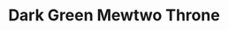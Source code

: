 ---
title: "Dark Green Mewtwo Throne"
meta_title: "Dark Green Mewtwo Throne craft"
description: "Craft de Dark Green Mewtwo Throne"
rank: "s"
draft: false
name: "Dark Green Mewtwo Throne"
recipe_img: "https://wiki.pokexgames.com/images/3/3f/Dark_Green_Mewtwo_Throne.png"
level: 110
craft_time: 86400
result: 1
value_npc: 1
ingredients:
  - name: "Drawing Clipboards"
    quantity: 300
    item_img: "https://wiki.pokexgames.com/images/3/36/Drawing_Clipboard.png"
    value_npc: 1
  - name: "Corrupted Champion Belt"
    quantity: 85
    item_img: "https://wiki.pokexgames.com/images/6/6b/Corrupted-Belt-of-Champion.gif"
    value_npc: 1
  - name: "Black Wool Ball"
    quantity: 75
    item_img: "https://wiki.pokexgames.com/images/0/06/Black_Wool_Ball.png"
    value_npc: 1
  - name: "Frosty Hand"
    quantity: 25
    item_img: "https://wiki.pokexgames.com/images/5/5c/Frosty_Hand.png"
    value_npc: 1
  - name: "Bagworm Green Leaves"
    quantity: 70
    item_img: "https://wiki.pokexgames.com/images/e/e0/Bagworm_Green_Leaves.png"
    value_npc: 1
  - name: "Corrupted Lizard Tail"
    quantity: 65
    item_img: "https://wiki.pokexgames.com/images/5/5b/Corrupted-Lizard-Tail.gif"
    value_npc: 1
  - name: "Green Hair"
    quantity: 65
    item_img: "https://wiki.pokexgames.com/images/2/2c/Green_Hair.png"
    value_npc: 1
  - name: "Electric Fish Tail"
    quantity: 4
    item_img: "https://wiki.pokexgames.com/images/6/6b/Electric_Fish_Tail.png"
    value_npc: 1
---